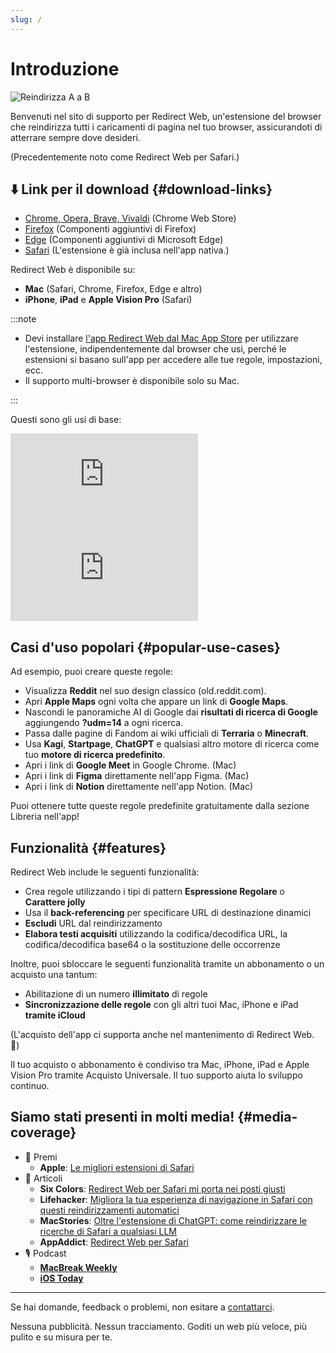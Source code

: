 ```yaml
---
slug: /
---
```



# Introduzione

<div style={{display: "flex", flexDirection: "column", alignItems: "flex-start", marginBottom: "25px"}}>
  <img src={useBaseUrl("img/redirect-a-to-b.png")} style={{display: "block", minWidth: "360px", maxWidth: "500px", width: "100%", height: "auto", marginBottom: "25px"}} alt="Reindirizza A a B" />
  <ExtensionStoreLinks />
</div>

Benvenuti nel sito di supporto per Redirect Web, un'estensione del browser che reindirizza tutti i caricamenti di pagina nel tuo browser, assicurandoti di atterrare sempre dove desideri.

(Precedentemente noto come Redirect Web per Safari.)

## ⬇️ Link per il download {#download-links}

- [Chrome, Opera, Brave, Vivaldi](https://chromewebstore.google.com/detail/ffglckbhfbfmdkefdmjbhpnffkcmlhdh) (Chrome Web Store)
- [Firefox](https://addons.mozilla.org/firefox/addon/redirect-web/) (Componenti aggiuntivi di Firefox)
- [Edge](https://microsoftedge.microsoft.com/addons/detail/hmfkakfdccgdpgemaicfgngnmflefpga) (Componenti aggiuntivi di Microsoft Edge)
- [Safari](https://apps.apple.com/app/id1571283503) (L'estensione è già inclusa nell'app nativa.)

Redirect Web è disponibile su:

- **Mac** (Safari, Chrome, Firefox, Edge e altro)
- **iPhone**, **iPad** e **Apple Vision Pro** (Safari)

:::note

- Devi installare [l'app Redirect Web dal Mac App Store](https://apps.apple.com/app/id1571283503) per utilizzare l'estensione, indipendentemente dal browser che usi, perché le estensioni si basano sull'app per accedere alle tue regole, impostazioni, ecc.
- Il supporto multi-browser è disponibile solo su Mac.

:::

Questi sono gli usi di base:

<iframe style={{width:"100%", aspectRatio:"9/16", height:"auto", maxHeight:"60vh", maxWidth:"35vh"}} src="https://www.youtube.com/embed/NaQ5X-v-qJU" title="Video dimostrativo iOS (YouTube)" frameborder="0" allow="accelerometer; autoplay; clipboard-write; encrypted-media; gyroscope; picture-in-picture; web-share" allowfullscreen></iframe>

<iframe style={{width:"100%", aspectRatio:"17/9", height:"auto", maxHeight:"100vh"}} src="https://www.youtube.com/embed/5eU89Gu73SQ" title="Video dimostrativo macOS (YouTube)" frameborder="0" allow="accelerometer; autoplay; clipboard-write; encrypted-media; gyroscope; picture-in-picture; web-share" allowfullscreen></iframe>

## Casi d'uso popolari {#popular-use-cases}

Ad esempio, puoi creare queste regole:

- Visualizza **Reddit** nel suo design classico (old.reddit.com).
- Apri **Apple Maps** ogni volta che appare un link di **Google Maps**.
- Nascondi le panoramiche AI di Google dai **risultati di ricerca di Google** aggiungendo **?udm=14** a ogni ricerca.
- Passa dalle pagine di Fandom ai wiki ufficiali di **Terraria** o **Minecraft**.
- Usa **Kagi**, **Startpage**, **ChatGPT** e qualsiasi altro motore di ricerca come tuo **motore di ricerca predefinito**.
- Apri i link di **Google Meet** in Google Chrome. (Mac)
- Apri i link di **Figma** direttamente nell'app Figma. (Mac)
- Apri i link di **Notion** direttamente nell'app Notion. (Mac)

Puoi ottenere tutte queste regole predefinite gratuitamente dalla sezione Libreria nell'app!

## Funzionalità {#features}

Redirect Web include le seguenti funzionalità:

- Crea regole utilizzando i tipi di pattern **Espressione Regolare** o **Carattere jolly**
- Usa il **back-referencing** per specificare URL di destinazione dinamici
- **Escludi** URL dal reindirizzamento
- **Elabora testi acquisiti** utilizzando la codifica/decodifica URL, la codifica/decodifica base64 o la sostituzione delle occorrenze

Inoltre, puoi sbloccare le seguenti funzionalità tramite un abbonamento o un acquisto una tantum:

- Abilitazione di un numero **illimitato** di regole
- **Sincronizzazione delle regole** con gli altri tuoi Mac, iPhone e iPad **tramite iCloud**

(L'acquisto dell'app ci supporta anche nel mantenimento di Redirect Web. 🙏)

Il tuo acquisto o abbonamento è condiviso tra Mac, iPhone, iPad e Apple Vision Pro tramite Acquisto Universale. Il tuo supporto aiuta lo sviluppo continuo.

## Siamo stati presenti in molti media! {#media-coverage}

* 🏅 Premi
    * **Apple**: [Le migliori estensioni di Safari](https://apps.apple.com/us/story/id1377753262)
* 📰 Articoli
    * **Six Colors**: [Redirect Web per Safari mi porta nei posti giusti](https://sixcolors.com/post/2022/11/redirect-web-for-safari-takes-me-to-the-right-places/)
    * **Lifehacker**: [Migliora la tua esperienza di navigazione in Safari con questi reindirizzamenti automatici](https://lifehacker.com/improve-your-safari-browsing-experience-with-these-auto-1849812013)
    * **MacStories**: [Oltre l'estensione di ChatGPT: come reindirizzare le ricerche di Safari a qualsiasi LLM](https://www.macstories.net/tutorials/beyond-chatgpts-extension-how-to-redirect-safari-searches-to-any-llm/)
    * **AppAddict**: [Redirect Web per Safari](https://appaddict.app/post/redirect-web-for-safari)
* 🎙️ Podcast
    * [**MacBreak Weekly**](https://youtu.be/I251K3L2s88?t=7427)
    * [**iOS Today**](https://youtu.be/cWkwH84b6M4?t=636)

---

Se hai domande, feedback o problemi, non esitare a [contattarci](contact-us).

Nessuna pubblicità. Nessun tracciamento. Goditi un web più veloce, più pulito e su misura per te.
